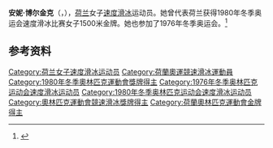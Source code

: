 {{NoteTA|G1=Sports}}
'''安妮·博尔金克'''（{{lang-nl|Annie Borckink}}，{{bd|1951年|10月17日||}}），[[荷兰|荷兰]]女子[[速度滑冰|速度滑冰]]运动员。她曾代表荷兰获得1980年冬季奥运会速度滑冰比赛女子1500米金牌。她也参加了1976年冬季奥运会。<ref>{{Cite web|title=Annie BORCKINK|url=https://www.olympic.org/annie-borckink|accessdate=2021-04-07|work=International Olympic Committee|archive-date=2020-12-09|archive-url=https://web.archive.org/web/20201209110621/https://www.olympic.org/annie-borckink|dead-url=no}}</ref>

== 参考资料 ==
{{reflist}}

{{奥林匹克运动会速度滑冰比赛女子1500米冠军}}

{{Authority control}}
{{DEFAULTSORT:Borckink, Annie}}
[[Category:荷兰女子速度滑冰运动员|Category:荷兰女子速度滑冰运动员]]
[[Category:荷蘭奧運競速滑冰運動員|Category:荷蘭奧運競速滑冰運動員]]
[[Category:1980年冬季奧林匹克運動會獎牌得主|Category:1980年冬季奧林匹克運動會獎牌得主]]
[[Category:1976年冬季奥林匹克运动会速度滑冰运动员|Category:1976年冬季奥林匹克运动会速度滑冰运动员]]
[[Category:1980年冬季奥林匹克运动会速度滑冰运动员|Category:1980年冬季奥林匹克运动会速度滑冰运动员]]
[[Category:奧林匹克運動會競速滑冰獎牌得主|Category:奧林匹克運動會競速滑冰獎牌得主]]
[[Category:荷蘭奧林匹克運動會金牌得主|Category:荷蘭奧林匹克運動會金牌得主]]